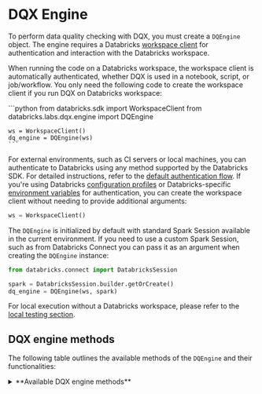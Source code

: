 
# DQX Engine

To perform data quality checking with DQX, you must create a `DQEngine` object.
The engine requires a Databricks [workspace client](https://docs.databricks.com/aws/en/dev-tools/sdk-python) for authentication and interaction with the Databricks workspace.

When running the code on a Databricks workspace, the workspace client is automatically authenticated, whether DQX is used in a notebook, script, or job/workflow.
You only need the following code to create the workspace client if you run DQX on Databricks workspace:

<Tabs>
  <TabItem value="Python" label="Python" default>
    ```python
    from databricks.sdk import WorkspaceClient
    from databricks.labs.dqx.engine import DQEngine

    ws = WorkspaceClient()
    dq_engine = DQEngine(ws)
    ```
  </TabItem>
</Tabs>

For external environments, such as CI servers or local machines, you can authenticate to Databricks using any method supported by the Databricks SDK. For detailed instructions, refer to the [default authentication flow](https://databricks-sdk-py.readthedocs.io/en/latest/authentication.html#default-authentication-flow).
If you're using Databricks [configuration profiles](https://docs.databricks.com/dev-tools/auth.html#configuration-profiles) or Databricks-specific [environment variables](https://docs.databricks.com/dev-tools/auth.html#environment-variables) for authentication, you can create the workspace client without needing to provide additional arguments:
```python
ws = WorkspaceClient()
```

The `DQEngine` is initialized by default with standard Spark Session available in the current environment.
If you need to use a custom Spark Session, such as from Databricks Connect you can pass it as an argument when creating the `DQEngine` instance:
```python
from databricks.connect import DatabricksSession

spark = DatabricksSession.builder.getOrCreate()
dq_engine = DQEngine(ws, spark)
```

For local execution without a Databricks workspace, please refer to the [local testing section](/docs/reference/testing/#local-testing-with-dqengine).

## DQX engine methods

The following table outlines the available methods of the `DQEngine` and their functionalities:

<details style={{ backgroundColor: 'transparent', color: 'neutral' }}>
<summary>**Available DQX engine methods**</summary>
| Method                                         | Description                                                                                                                    | Arguments                                                                                                                                                                                                                                                                                                                                                                                                                                                                                                                                                                                                                                                                                                                                                     | Supports local execution |
| ---------------------------------------------- | ------------------------------------------------------------------------------------------------------------------------------ | ------------------------------------------------------------------------------------------------------------------------------------------------------------------------------------------------------------------------------------------------------------------------------------------------------------------------------------------------------------------------------------------------------------------------------------------------------------------------------------------------------------------------------------------------------------------------------------------------------------------------------------------------------------------------------------------------------------------------------------------------------------- | ------------------------ |
| `apply_checks`                                 | Applies quality checks to the DataFrame and returns a DataFrame with reporting columns.                                        | `df`: DataFrame to check; `checks`: List of checks to the DataFrame. Each check is an instance of the DQRule class; `ref_dfs`: Reference dataframes to use in the checks, if applicable.                                                                                                                                                                                                                                                                                                                                                                                                                                                                                                                                                                      | Yes                      |
| `apply_checks_and_split`                       | Applies quality checks to the DataFrame and returns valid and invalid (quarantine) DataFrames with reporting columns.          | `df`: DataFrame to check; `checks`: List of checks to apply to the DataFrame. Each check is an instance of the DQRule class; `ref_dfs`: Reference dataframes to use in the checks, if applicable.                                                                                                                                                                                                                                                                                                                                                                                                                                                                                                                                                             | Yes                      |
| `apply_checks_and_save_in_table`               | Applies quality checks using DQRule objects and writes results to valid and invalid Delta table(s) with reporting columns.     | `input_config`: InputConfig object with the table name and options for reading the input data; `checks`: List of DQRule instances to apply; `output_config`: OutputConfig object with the table name, output mode, and options for the output data; `quarantine_config`: OutputConfig object with the table name, output mode, and options for the quarantine data - if provided, data will be split; `ref_dfs`: Reference dataframes to use in the checks, if applicable.                                                                                                                                                                                                                                                                                    | No                       |
| `apply_checks_by_metadata`                     | Applies quality checks defined as a dictionary to the DataFrame and returns a DataFrame with reporting columns.                | `df`: DataFrame to check. checks: List of dictionaries describing checks; `custom_check_functions`: Optional dictionary with custom check functions (e.g., globals() of the calling module); `ref_dfs`: Reference dataframes to use in the checks, if applicable.                                                                                                                                                                                                                                                                                                                                                                                                                                                                                             | Yes                      |
| `apply_checks_by_metadata_and_split`           | Applies quality checks defined as a dictionary and returns valid and invalid (quarantine) DataFrames.                          | `df`: DataFrame to check; `checks`: List of dictionaries describing checks; `custom_check_functions`: Optional dictionary with custom check functions (e.g., globals() of the calling module); `ref_dfs`: Reference dataframes to use in the checks, if applicable.                                                                                                                                                                                                                                                                                                                                                                                                                                                                                           | Yes                      |
| `apply_checks_by_metadata_and_save_in_table`   | Applies quality checks defined as a dictionary and writes results to valid and invalid Delta table(s) with reporting columns.  | `input_config`: InputConfig object with the table name and options for reading the input data; `checks`: List of metadata check dictionaries; `output_config`: OutputConfig object with the table name, output mode, and options for the output data; `quarantine_config`: OutputConfig object with the table name, output mode, and options for the quarantine data - if provided, data will be split; `custom_check_functions`: Optional dictionary with custom check functions;  `ref_dfs`: Reference dataframes to use in the checks, if applicable.                                                                                                                                                                                                      | No                       |
| `validate_checks`                              | Validates the provided quality checks to ensure they conform to the expected structure and types.                              | `checks`: List of checks to validate; `custom_check_functions`: Optional dictionary of custom check functions that can be used.                                                                                                                                                                                                                                                                                                                                                                                                                                                                                                                                                                                                                               | Yes                      |
| `get_invalid`                                  | Retrieves records from the DataFrame that violate data quality checks (records with warnings and errors).                      | `df`: Input DataFrame.                                                                                                                                                                                                                                                                                                                                                                                                                                                                                                                                                                                                                                                                                                                                        | Yes                      |
| `get_valid`                                    | Retrieves records from the DataFrame that pass all data quality checks.                                                        | `df`: Input DataFrame.                                                                                                                                                                                                                                                                                                                                                                                                                                                                                                                                                                                                                                                                                                                                        | Yes                      |
| `load_checks_from_local_file`                  | Loads quality rules from a local file (supports YAML and JSON).                                                                | `path`: Path to a file containing the checks.                                                                                                                                                                                                                                                                                                                                                                                                                                                                                                                                                                                                                                                                                                                 | Yes                      |
| `save_checks_in_local_file`                    | Saves quality rules to a local file in YAML format.                                                                            | `checks`: List of checks to save; `path`: Path to a file containing the checks.                                                                                                                                                                                                                                                                                                                                                                                                                                                                                                                                                                                                                                                                               | Yes                      |
| `load_checks_from_workspace_file`              | Loads checks from a file (JSON or YAML) stored in the Databricks workspace.                                                    | `workspace_path`: Path to the file in the workspace.                                                                                                                                                                                                                                                                                                                                                                                                                                                                                                                                                                                                                                                                                                          | No                       |
| `load_checks_from_installation`                | Loads checks from the workspace installation configuration file (`checks_file` field).                                         | `run_config_name`: Name of the run config to use; `product_name`: Name of the product/installation directory; `assume_user`: If True, assume user installation.                                                                                                                                                                                                                                                                                                                                                                                                                                                                                                                                                                                               | No                       |
| `save_checks_in_workspace_file`                | Saves checks to a file (YAML) in the Databricks workspace.                                                                     | `checks`: List of checks to save; `workspace_path`: Destination path for the checks file in the workspace.                                                                                                                                                                                                                                                                                                                                                                                                                                                                                                                                                                                                                                                    | No                       |
| `save_checks_in_installation`                  | Saves checks to the installation folder as a YAML file.                                                                        | `checks`: List of checks to save; `run_config_name`: Name of the run config to use; `assume_user`: If True, assume user installation.                                                                                                                                                                                                                                                                                                                                                                                                                                                                                                                                                                                                                         | No                       |
| `load_run_config`                              | Loads run configuration from the installation folder.                                                                          | `run_config_name`: Name of the run config to use; `assume_user`: If True, assume user installation.                                                                                                                                                                                                                                                                                                                                                                                                                                                                                                                                                                                                                                                           | No                       |
| `save_results_in_table`                        | Save results of quality checking to delta table(s).                                                                            | `output_df`: (optional) Dataframe containing the output data; `quarantine_df`: (optional) Dataframe containing the output data; `output_config`: OutputConfig object with the table name, output mode, and options for the output data; `quarantine_config`: OutputConfig object with the table name, output mode, and options for the quarantine data - if provided, data will be split; `run_config_name`: Name of the run config to use; `assume_user`: If True, assume user installation.                                                                                                                                                                                                                                                                 | No                       |

The 'Supports local execution' in the above table indicates which methods can be used for local testing without a Databricks workspace (see the usage in [local testing section](/docs/reference/testing/#local-testing-with-dqengine)).

`InputConfig` support the following parameters:
* `location`: The location of the input data source (e.g. table name or file path).
* `format`: The format of the input data (default is `delta`).
* `is_streaming`: Whether the input data is a streaming source (default is `False`).
* `schema`: Optional schema for the input data.
* `options`: Additional options for reading the input data, such as partitioning or merge settings.

`OutputConfig` support the following parameters:
* `location`: The location of the output data (e.g. table name).
* `format`: The format of the output data (default is `delta`).
* `mode`: The write mode for the output data (`overwrite` or `append`, default is `append`).
* `options`: Additional options for writing the output data, such as schema merge settings.
* `trigger`: Optional trigger settings for streaming output, such as `trigger={"processingTime": "10 seconds"}`.

</details>

